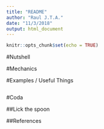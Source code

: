 ```yaml
---
title: "README"
author: "Raul J.T.A."
date: "11/3/2018"
output: html_document
---
```


```r
knitr::opts_chunk$set(echo = TRUE)
```

#Nutshell


#Mechanics

#Examples / Useful Things

```r

```


#Coda

##Lick the spoon

##References